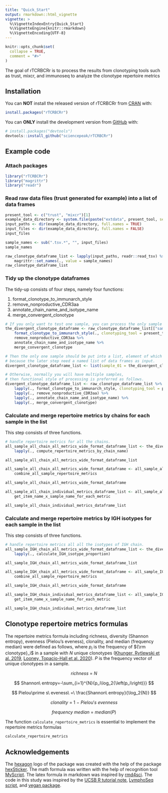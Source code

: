 ```yaml
---
title: "Quick_Start"
output: rmarkdown::html_vignette
vignette: >
  %\VignetteIndexEntry{Quick_Start}
  %\VignetteEngine{knitr::rmarkdown}
  %\VignetteEncoding{UTF-8}
---
```


```r
knitr::opts_chunk$set(
  collapse = TRUE,
  comment = "#>"
)
```

The goal of rTCRBCRr is to process the results from clonotyping tools such as trust, mixcr, and immunoseq to analyze the clonotype repertoire metrics

## Installation

You can **NOT** install the released version of rTCRBCRr from [CRAN](https://CRAN.R-project.org) with:

``` r
install.packages("rTCRBCRr")
```

You can **ONLY** install the development version from [GitHub](https://github.com/) with:

``` r
# install.packages("devtools")
devtools::install_github("sciencepeak/rTCRBCRr")
```

## Example code

### Attach packages

```r
library("rTCRBCRr")
library("magrittr")
library("readr")
```

### Read raw data files (trust generated for example) into a list of data frames

```r
present_tool <- c("trust", "mixcr")[1]
example_data_directory <- system.file(paste("extdata", present_tool, sep = "/"), package = "rTCRBCRr")
input_paths <- dir(example_data_directory, full.names = TRUE)
input_files <- dir(example_data_directory, full.names = FALSE)
input_files

sample_names <- sub(".tsv.*", "", input_files)
sample_names

raw_clonotype_dataframe_list <- lapply(input_paths, readr::read_tsv) %>%
    magrittr::set_names(., value = sample_names)
raw_clonotype_dataframe_list
```

### Tidy up the clonotype dataframes

The tidy-up consists of four steps, namely four functions:

1. format_clonotype_to_immunarch_style
2. remove_nonproductive_CDR3aa
3. annotate_chain_name_and_isotype_name 
4. merge_convergent_clonotype


```r
# If you only want to test one sample, you can process the only sample as follows.
the_divergent_clonotype_dataframe <- raw_clonotype_dataframe_list[["sample_01"]] %>%
    format_clonotype_to_immunarch_style(., clonotyping_tool = present_tool) %>%
    remove_nonproductive_CDR3aa %>%
    annotate_chain_name_and_isotype_name %>%
    merge_convergent_clonotype

# Then the only one sample should be put into a list, element of which uses the sample name,
# because the later step need a named list of data frames as input.
divergent_clonotype_dataframe_list <- list(sample_01 = the_divergent_clonotype_dataframe)

# Otherwise, normally you will have multiple samples,
# then functional style of processing is preferred as follows.
divergent_clonotype_dataframe_list <- raw_clonotype_dataframe_list %>%
    lapply(., format_clonotype_to_immunarch_style, clonotyping_tool = present_tool) %>%
    lapply(., remove_nonproductive_CDR3aa) %>%
    lapply(., annotate_chain_name_and_isotype_name) %>%
    lapply(., merge_convergent_clonotype)
```

### Calculate and merge repertoire metrics by chains for each sample in the list

This step consists of three functions.

```r
# handle repertoire metrics for all the chains.
all_sample_all_chain_all_metrics_wide_format_dataframe_list <- the_divergent_clonotype_dataframe_list %>%
    lapply(., compute_repertoire_metrics_by_chain_name)

all_sample_all_chain_all_metrics_wide_format_dataframe_list

all_sample_all_chain_all_metrics_wide_format_dataframe <- all_sample_all_chain_all_metrics_wide_format_dataframe_list %>%
    combine_all_sample_repertoire_metrics

all_sample_all_chain_all_metrics_wide_format_dataframe

all_sample_all_chain_individual_metrics_dataframe_list <- all_sample_all_chain_all_metrics_wide_format_dataframe %>%
    get_item_name_x_sample_name_for_each_metric

all_sample_all_chain_individual_metrics_dataframe_list
```

### Calculate and merge repertoire metrics by IGH isotypes for each sample in the list

This step consists of three functions.

```r
# handle repertoire metrics all all the isotypes of IGH chain.
all_sample_IGH_chain_all_metrics_wide_format_dataframe_list <- the_divergent_clonotype_dataframe_list %>%
    lapply(., calculate_IGH_isotype_proportion)

all_sample_IGH_chain_all_metrics_wide_format_dataframe_list

all_sample_IGH_chain_all_metrics_wide_format_dataframe <- all_sample_IGH_chain_all_metrics_wide_format_dataframe_list %>%
    combine_all_sample_repertoire_metrics

all_sample_IGH_chain_all_metrics_wide_format_dataframe

all_sample_IGH_chain_individual_metrics_dataframe_list <- all_sample_IGH_chain_all_metrics_wide_format_dataframe %>%
    get_item_name_x_sample_name_for_each_metric

all_sample_IGH_chain_individual_metrics_dataframe_list
```


## Clonotype repertoire metrics formulas

The repertoire metrics formula including richness, diversity (Shannon entropy), evenness (Pielou's eveness), clonality, and median (frequency median) were defined as follows, where $p_i$ is the frequency of ${\rm clonotype}_i$ in a sample with $N$ unique clonotypes ([Khunger, Rytlewski et al. 2019](https://www.tandfonline.com/doi/full/10.1080/2162402X.2019.1652538), [Looney, Topacio-Hall et al. 2020](https://www.frontiersin.org/articles/10.3389/fimmu.2019.02985/full)). $P$ is the frequency vector of unique clonotypes in a sample.

$$
richness\ =\ N
$$

$$
Shannon\ entropy=-\sum_{i=1}^{N}{p_i\log_2{\left(p_i\right)}}
$$

$$
Pielou\prime s\ eveness\ =\ \frac{Shannon\ entropy}{\log_2{N}}
$$

$$
clonality\ =\ 1\ -\ Pielou\prime s\ evenness
$$

$$
frequency\ median\ =\ median(P)
$$

The function `calculate_repertoire_metrics` is essential to implement the repertoire metrics formulas

```r
calculate_repertoire_metrics
```

## Acknowledgements

The [hexagon](https://github.com/terinjokes/StickersStandard) logo of the package was created with the help of the package [hexSticker](https://github.com/GuangchuangYu/hexSticker). The math formula was written with the help of recognition tool [MyScript](https://webdemo.myscript.com/). The latex formula in markdown was inspired by [rmd4sci](https://rmd4sci.njtierney.com/math). The code in this study was inspired by the [UCSB R tutorial note](http://traits-dgs.nceas.ucsb.edu/workspace/r/r-tutorial-for-measuring-species-diversity/Measuring Diversity in R.pdf/attachment_download/file), [LymphoSeq script](https://rdrr.io/bioc/LymphoSeq/src/R/clonality.R), and [vegan package](https://cran.r-project.org/package=vegan).

